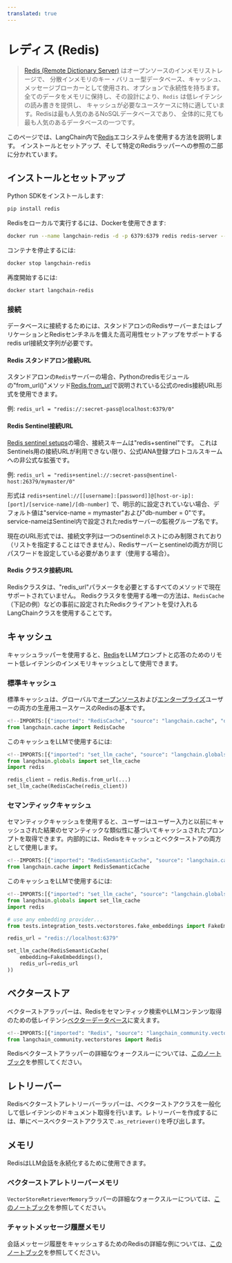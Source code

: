 ```yaml
---
translated: true
---
```


# レディス (Redis)

>[Redis (Remote Dictionary Server)](https://en.wikipedia.org/wiki/Redis) はオープンソースのインメモリストレージで、
> 分散インメモリのキー・バリュー型データベース、キャッシュ、メッセージブローカーとして使用され、オプションで永続性を持ちます。
> 全てのデータをメモリに保持し、その設計により、`Redis` は低レイテンシの読み書きを提供し、
> キャッシュが必要なユースケースに特に適しています。Redisは最も人気のあるNoSQLデータベースであり、
> 全体的に見ても最も人気のあるデータベースの一つです。

このページでは、LangChain内で[Redis](https://redis.com)エコシステムを使用する方法を説明します。
インストールとセットアップ、そして特定のRedisラッパーへの参照の二部に分かれています。

## インストールとセットアップ

Python SDKをインストールします:

```bash
pip install redis
```

Redisをローカルで実行するには、Dockerを使用できます:

```bash
docker run --name langchain-redis -d -p 6379:6379 redis redis-server --save 60 1 --loglevel warning
```

コンテナを停止するには:

```bash
docker stop langchain-redis
```

再度開始するには:

```bash
docker start langchain-redis
```

### 接続

データベースに接続するためには、スタンドアロンのRedisサーバーまたはレプリケーションとRedisセンチネルを備えた高可用性セットアップをサポートするredis url接続文字列が必要です。

#### Redis スタンドアロン接続URL

スタンドアロンの`Redis`サーバーの場合、Pythonのredisモジュールの"from_url()"メソッド[Redis.from_url](https://redis-py.readthedocs.io/en/stable/connections.html#redis.Redis.from_url)で説明されている公式のredis接続URL形式を使用できます。

例: `redis_url = "redis://:secret-pass@localhost:6379/0"`

#### Redis Sentinel接続URL

[Redis sentinel setups](https://redis.io/docs/management/sentinel/)の場合、接続スキームは"redis+sentinel"です。
これはSentinels用の接続URLが利用できない限り、公式IANA登録プロトコルスキームへの非公式な拡張です。

例: `redis_url = "redis+sentinel://:secret-pass@sentinel-host:26379/mymaster/0"`

形式は `redis+sentinel://[[username]:[password]]@[host-or-ip]:[port]/[service-name]/[db-number]`
で、明示的に設定されていない場合、デフォルト値は"service-name = mymaster"および"db-number = 0"です。
service-nameはSentinel内で設定されたredisサーバーの監視グループ名です。

現在のURL形式では、接続文字列は一つのsentinelホストにのみ制限されており（リストを指定することはできません）、Redisサーバーとsentinelの両方が同じパスワードを設定している必要があります（使用する場合）。

#### Redis クラスタ接続URL

Redisクラスタは、"redis_url"パラメータを必要とするすべてのメソッドで現在サポートされていません。
Redisクラスタを使用する唯一の方法は、`RedisCache`（下記の例）などの事前に設定されたRedisクライアントを受け入れるLangChainクラスを使用することです。

## キャッシュ

キャッシュラッパーを使用すると、[Redis](https://redis.io)をLLMプロンプトと応答のためのリモート低レイテンシのインメモリキャッシュとして使用できます。

### 標準キャッシュ

標準キャッシュは、グローバルで[オープンソース](https://redis.io)および[エンタープライズ](https://redis.com)ユーザーの両方の生産用ユースケースのRedisの基本です。

```python
<!--IMPORTS:[{"imported": "RedisCache", "source": "langchain.cache", "docs": "https://api.python.langchain.com/en/latest/cache/langchain_community.cache.RedisCache.html", "title": "Redis"}]-->
from langchain.cache import RedisCache
```

このキャッシュをLLMで使用するには:

```python
<!--IMPORTS:[{"imported": "set_llm_cache", "source": "langchain.globals", "docs": "https://api.python.langchain.com/en/latest/globals/langchain.globals.set_llm_cache.html", "title": "Redis"}]-->
from langchain.globals import set_llm_cache
import redis

redis_client = redis.Redis.from_url(...)
set_llm_cache(RedisCache(redis_client))
```

### セマンティックキャッシュ

セマンティックキャッシュを使用すると、ユーザーはユーザー入力と以前にキャッシュされた結果のセマンティックな類似性に基づいてキャッシュされたプロンプトを取得できます。内部的には、Redisをキャッシュとベクターストアの両方として使用します。

```python
<!--IMPORTS:[{"imported": "RedisSemanticCache", "source": "langchain.cache", "docs": "https://api.python.langchain.com/en/latest/cache/langchain_community.cache.RedisSemanticCache.html", "title": "Redis"}]-->
from langchain.cache import RedisSemanticCache
```

このキャッシュをLLMで使用するには:

```python
<!--IMPORTS:[{"imported": "set_llm_cache", "source": "langchain.globals", "docs": "https://api.python.langchain.com/en/latest/globals/langchain.globals.set_llm_cache.html", "title": "Redis"}]-->
from langchain.globals import set_llm_cache
import redis

# use any embedding provider...
from tests.integration_tests.vectorstores.fake_embeddings import FakeEmbeddings

redis_url = "redis://localhost:6379"

set_llm_cache(RedisSemanticCache(
    embedding=FakeEmbeddings(),
    redis_url=redis_url
))
```

## ベクターストア

ベクターストアラッパーは、Redisをセマンティック検索やLLMコンテンツ取得のための低レイテンシ[ベクターデータベース](https://redis.com/solutions/use-cases/vector-database/)に変えます。

```python
<!--IMPORTS:[{"imported": "Redis", "source": "langchain_community.vectorstores", "docs": "https://api.python.langchain.com/en/latest/vectorstores/langchain_community.vectorstores.redis.base.Redis.html", "title": "Redis"}]-->
from langchain_community.vectorstores import Redis
```

Redisベクターストアラッパーの詳細なウォークスルーについては、[このノートブック](/docs/integrations/vectorstores/redis)を参照してください。

## レトリーバー

Redisベクターストアレトリーバーラッパーは、ベクターストアクラスを一般化して低レイテンシのドキュメント取得を行います。レトリーバーを作成するには、単にベースベクターストアクラスで`.as_retriever()`を呼び出します。

## メモリ

RedisはLLM会話を永続化するために使用できます。

### ベクターストアレトリーバーメモリ

`VectorStoreRetrieverMemory`ラッパーの詳細なウォークスルーについては、[このノートブック](/docs/modules/memory/types/vectorstore_retriever_memory)を参照してください。

### チャットメッセージ履歴メモリ

会話メッセージ履歴をキャッシュするためのRedisの詳細な例については、[このノートブック](/docs/integrations/memory/redis_chat_message_history)を参照してください。
